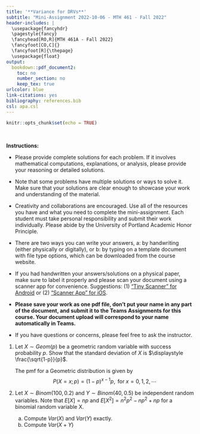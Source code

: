 ---
title: '**Variance for DRVs**'
subtitle: "Mini-Assignment 2022-10-06 - MTH 461 - Fall 2022"
header-includes: |
  \usepackage{fancyhdr}
  \pagestyle{fancy}
  \fancyhead[RO,R]{MTH 461A - Fall 2022}
  \fancyfoot[CO,C]{}
  \fancyfoot[R]{\thepage}
  \usepackage{float}
output:
  bookdown::pdf_document2:
    toc: no
    number_section: no
    keep_tex: true
urlcolor: blue
link-citations: yes
bibliography: references.bib
csl: apa.csl
---

```{r setup, include=FALSE}
knitr::opts_chunk$set(echo = TRUE)
```

\

**Instructions:**
 
 * Please provide complete solutions for each problem. If it involves mathematical computations, explanations, or analysis, please provide your reasoning or detailed solutions.
 
 * Note that some problems have multiple solutions or ways to solve it. Make sure that your solutions are clear enough to showcase your work and understanding of the material.
 
 * Creativity and collaborations are encouraged. Use all of the resources you have and what you need to complete the mini-assignment. Each student must take personal responsibility and submit their work individually. Please abide by the University of Portland Academic Honor Principle.
 
 * There are two ways you can write your answers, a: by handwriting (either physically or digitally), or b: by typing on a template document with file type options, which can be downloaded from the course website.
 
 * If you had handwritten your answers/solutions on a physical paper, make sure to label it properly and please scan your document using a scanner app for convenience. Suggestions: (1) ["Tiny Scanner" for Android](https://play.google.com/store/apps/details?id=com.appxy.tinyscanner&hl=en_US&gl=US){target="_blank"} or (2) ["Scanner App" for iOS](https://apps.apple.com/us/app/scanner-app-scan-pdf-document/id595563753){target="_blank"}.
 
 * **Please save your work as one pdf file, don't put your name in any part of the document, and submit it to the Teams Assignments for this course. Your document upload will correspond to your name automatically in Teams.**
 
 * If you have questions or concerns, please feel free to ask the instructor.

\newpage
  
1. Let $X \sim Geom(p)$ be a geometric random variable with success probability $p$. Show that the standard deviation of $X$ is $\displaystyle \frac{\sqrt{1-p}}{p}$.

    The pmf for a Geometric distribution is given by
$$P(X = x; p) = (1-p)^{x-1} p, \text{ for } x=0,1,2, \cdots$$

2. Let $X \sim Binom(100,0.2)$ and $Y \sim Binom(40,0.5)$ be independent random variables. Note that $E[X] = np$ and $E[X^2] = n^2p^2 - np^2 + np$ for a binomial random variable X.

    a. Compute $Var(X)$ and $Var(Y)$ exactly.
    b. Compute $Var(X + Y)$
